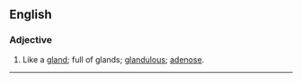 ==English==

===Adjective===
#Like a [[gland]]; full of glands; [[glandulous]]; [[adenose]].


----
{{webster}}